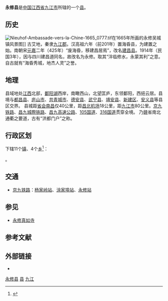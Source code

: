 {{Infobox China County
|county  = 永修县
|Photo =
|Photoname=
|nameorigin = 取其“泮临修水，永蒙其利”之意<ref>{{Cite web |url=http://www.yongxiu.gov.cn/yxgk/201104/t20110423_5631.htm |title=历史前沿 |access-date=2014-05-04 |archive-url=https://web.archive.org/web/20140504072611/http://www.yongxiu.gov.cn/yxgk/201104/t20110423_5631.htm |archive-date=2014-05-04 |dead-url=yes }}</ref>
|officerTitle=
|officer=
|officerTitle2=
|officer2=
|map = Location_of_Yongxiu_Jiujiang_within_Jiangxi.png
|map size =
|Pinyin   = 
|Belong = [[江西省|江西省]][[九江市|九江市]]
|Types= [[县|县]]
|admincode =
|founded =
|seat =
|division=
|town=
|township=
|subdistrict=
|area = 2035
|area land =
|area water =
|census yr = 2005年
|pop =36.1万
|density =
|postcode =
|areacode=792
|carlicense=赣G
|web = 
|coordinate = {{coord|display=it}}
}}

'''永修县'''是[[中国|中国]][[江西省|江西省]][[九江市|九江市]]所辖的一个[[县|县]]。

==历史==
[[File:Nieuhof-Ambassade-vers-la-Chine-1665_0777.tif|thumb]]在1665年所画的永修吴城镇风景图]]
古艾地，秦隶[[九江郡|九江郡]]。汉高祖六年（前201年）置海昏县，为建置之始。南朝宋[[元嘉|元嘉]]二年（425年）“废海昏，移建昌居焉”，改名[[建昌县_(江西)|建昌县]]。1914年（民国3年），因与四川建昌道同名，故改名为永修。取其“泮临修水，永蒙其利”之意。自古就有“海昏秀城，地杰人灵”之誉。

==地理==
县域地处[[江西|江西]]北部，[[鄱阳湖|鄱阳湖]]西岸，南瞰西山，北望匡庐，东领鄱阳，西挹云居。县境与[[都昌县|都昌县]]、[[庐山市|庐山市]]、[[共青城市|共青城市]]、[[德安县|德安县]]、[[武宁县|武宁县]]、[[靖安县|靖安县]]、[[新建区|新建区]]、[[安义县|安义县]]等县区交界。
县城距[[首府|省会]][[南昌|南昌]]仅40公里，距[[昌北机场|昌北机场]]18公里，距[[九江市|九江市]]80公里。[[京九铁路|京九铁路]]、[[昌九城際铁路|昌九城際铁路]]、[[昌九高速公路|昌九高速公路]]、[[105国道|105国道]]、[[316国道|316国道]]贯穿全境。
乃[[赣|赣]]省南北通衢之要道，古有“洪都门户”之称。

== 行政区划 ==
{{PAGENAMEBASE}}下辖11个[[行政建制镇|镇]]、4个[[乡_(中华人民共和国)|乡]]<ref>{{PRC admin/ref sgc|36/04/25}}</ref>：

{{PRC admin/children|36/04/25}}。

== 交通 ==
* {{rint|cn|rail}}[[京九铁路|京九铁路]]：[[杨家岭站|杨家岭站]]、[[涂家埠站|涂家埠站]]、[[永修站|永修站]]

==参见==
*[[真如寺_(永修)|永修真如寺]]

== 参考文献 ==
{{reflist}}

== 外部链接 ==
* {{Official website|http://www.yongxiu.gov.cn/|name=永修县人民政府}}

{{永修县行政区划}}
{{九江市行政区划}}
{{江西行政区划}}

[[category:永修县|]]
[[category:九江区县市|县]]
[[category:江西省县份|九江]]
